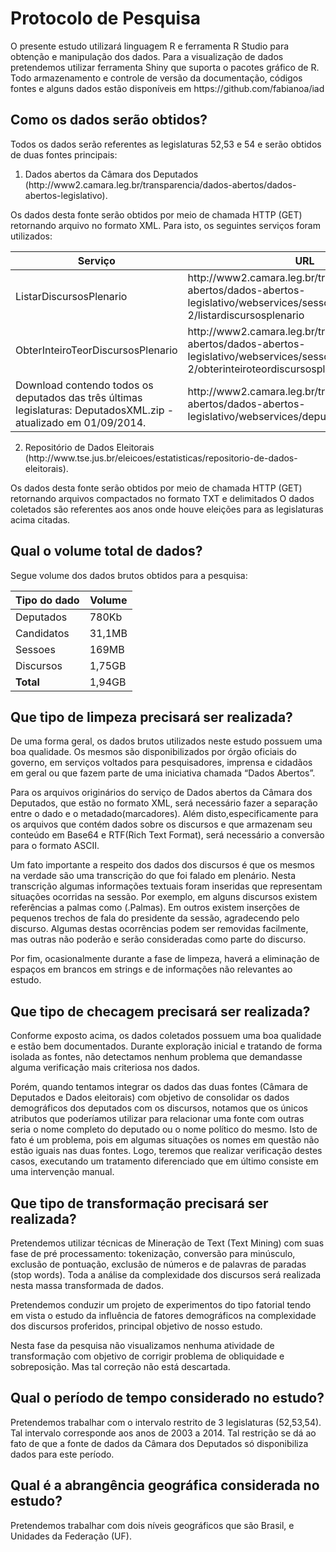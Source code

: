 Protocolo de Pesquisa
====================

O presente estudo utilizará linguagem R e ferramenta R Studio para obtenção  e manipulação dos dados. Para a  visualização de 
dados pretendemos utilizar ferramenta Shiny que suporta o pacotes gráfico de R.
Todo armazenamento e controle de versão da documentação, códigos fontes e alguns dados  estão  disponíveis em https://github.com/fabianoa/iad  


Como os dados serão obtidos?
---------------------

Todos os dados serão referentes as legislaturas 52,53 e 54 e serão obtidos de duas fontes principais:

1. Dados abertos da Câmara dos Deputados  (http://www2.camara.leg.br/transparencia/dados-abertos/dados-abertos-legislativo).

 Os dados desta fonte serão obtidos por meio de chamada HTTP (GET) retornando arquivo no formato XML. Para isto, os seguintes serviços foram utilizados:
    
 
 Serviço  | URL 
------------- | -------------
ListarDiscursosPlenario | http://www2.camara.leg.br/transparencia/dados-abertos/dados-abertos-legislativo/webservices/sessoesreunioes-2/listardiscursosplenario
ObterInteiroTeorDiscursosPlenario  | http://www2.camara.leg.br/transparencia/dados-abertos/dados-abertos-legislativo/webservices/sessoesreunioes-2/obterinteiroteordiscursosplenario
Download contendo todos os deputados das três últimas legislaturas: DeputadosXML.zip - atualizado em 01/09/2014. |  http://www2.camara.leg.br/transparencia/dados-abertos/dados-abertos-legislativo/webservices/deputados/deputados
 
2. Repositório de Dados Eleitorais (http://www.tse.jus.br/eleicoes/estatisticas/repositorio-de-dados-eleitorais).
  
  Os dados desta fonte serão obtidos por meio de chamada HTTP (GET) retornando arquivos compactados no formato TXT e delimitados O dados coletados são referentes aos anos onde houve eleições para as legislaturas acima citadas.
  
   

Qual o volume total de dados?
---------------------

Segue volume dos dados brutos obtidos para a pesquisa:

Tipo do dado  | Volume 
------------- | -------------
Deputados | 780Kb
Candidatos | 31,1MB
Sessoes |  169MB
Discursos | 1,75GB
**Total**| 1,94GB




Que tipo de limpeza precisará ser realizada?
---------------------

De uma forma geral, os dados brutos utilizados neste estudo possuem uma boa qualidade. Os mesmos são disponibilizados por órgão oficiais do governo, em serviços voltados para 
pesquisadores, imprensa e cidadãos em geral ou que fazem parte de uma iniciativa chamada "Dados Abertos".

Para os arquivos originários do serviço de Dados abertos da Câmara dos Deputados, que estão no formato XML, será necessário fazer a separação entre o dado e o metadado(marcadores). Além disto,especificamente para os arquivos que  contém dados sobre os discursos e que  armazenam seu  conteúdo em Base64 e RTF(Rich Text Format),  será necessário a conversão para o formato ASCII.

Um fato importante a respeito dos dados dos discursos é que os mesmos na verdade são uma transcrição do que foi falado em plenário. Nesta transcrição algumas informações textuais foram inseridas  que representam situações ocorridas na sessão. Por exemplo, em alguns discursos existem  referências a palmas como (.Palmas). Em outros existem inserções de pequenos trechos de fala do presidente da sessão, agradecendo pelo discurso. Algumas destas  ocorrências podem ser removidas facilmente, mas  outras não poderão e serão consideradas como parte do discurso.

Por fim, ocasionalmente durante a fase de limpeza, haverá a eliminação de espaços em brancos em strings e  de informações não relevantes ao estudo.

Que tipo de checagem precisará ser realizada?
---------------------

Conforme  exposto acima, os dados coletados possuem uma boa qualidade e estão  bem documentados. Durante exploração inicial e tratando de forma isolada as fontes, não
detectamos  nenhum problema que demandasse alguma verificação mais criteriosa nos dados.

Porém, quando tentamos integrar os dados das duas fontes (Câmara de Deputados e Dados eleitorais) com objetivo de consolidar os dados demográficos dos deputados com os discursos, notamos  que os únicos atributos que poderíamos utilizar para relacionar uma fonte com outras seria o nome completo do deputado ou o nome político do mesmo.
Isto de fato é um problema, pois em algumas situações os nomes em questão não estão iguais nas duas fontes. Logo, teremos que realizar verificação destes casos, executando um tratamento diferenciado que em último consiste em uma intervenção manual.

Que tipo de transformação precisará ser realizada?
---------------------

Pretendemos utilizar técnicas de Mineração de Text (Text Mining)  com suas fase de pré processamento: tokenização, conversão para minúsculo, exclusão de pontuação, exclusão de números e de palavras de paradas (stop words).
Toda a análise da complexidade dos discursos será realizada nesta massa transformada de dados.

Pretendemos conduzir um projeto de experimentos do tipo  fatorial tendo em vista o estudo da influência de fatores demográficos 
na complexidade dos discursos proferidos, principal objetivo de nosso estudo.

Nesta fase da pesquisa não visualizamos nenhuma atividade de transformação com objetivo de corrigir problema de obliquidade e sobreposição. Mas tal correção não está descartada.


Qual o período de tempo considerado no estudo?
---------------------

Pretendemos trabalhar com o intervalo restrito de 3 legislaturas (52,53,54). Tal intervalo corresponde aos anos de  2003 a 2014. Tal restrição se dá ao fato
de que a fonte de dados da Câmara dos Deputados só disponibiliza dados para este período.

Qual é a abrangência geográfica considerada no estudo?
---------------------

Pretendemos trabalhar com dois níveis geográficos que são Brasil, e Unidades da Federação (UF).
